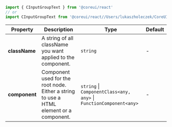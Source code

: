 
```jsx
import { CInputGroupText } from '@coreui/react'
// or
import CInputGroupText from '@coreui/react//Users/lukaszholeczek/CoreUI/@coreui/react/packages/coreui-react/src/components/form/CInputGroupText'
```

| Property | Description | Type | Default |
| --- | --- | --- | --- |
| **className** | A string of all className you want applied to the component. | `string` | - |
| **component** | Component used for the root node. Either a string to use a HTML element or a component. | `string` \| `ComponentClass<any, any>` \| `FunctionComponent<any>` | - |
